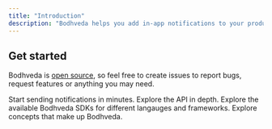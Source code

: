 ```yaml
---
title: "Introduction"
description: "Bodhveda helps you add in-app notifications to your product in minutes, not weeks."
---
```


## Get started

Bodhveda is [open source](https://github.com/MudgalLabs/bodhveda), so feel free to create issues to report bugs, request features or anything you may need.

<Columns cols={2}>
    <Card title="Quickstart" icon="rocket" href="/docs/quickstart">
        Start sending notifications in minutes.
    </Card>
    <Card
        title="API Reference"
        icon="terminal"
        href="/api-reference/introduction"
    >
        Explore the API in depth.
    </Card>
    <Card title="SDKs" icon="code" href="/docs/sdks">
        Explore the available Bodhveda SDKs for different langauges and
        frameworks.
    </Card>
    <Card title="Concepts" icon="book" href="/docs/concepts/recipients">
        Explore concepts that make up Bodhveda.
    </Card>
</Columns>
